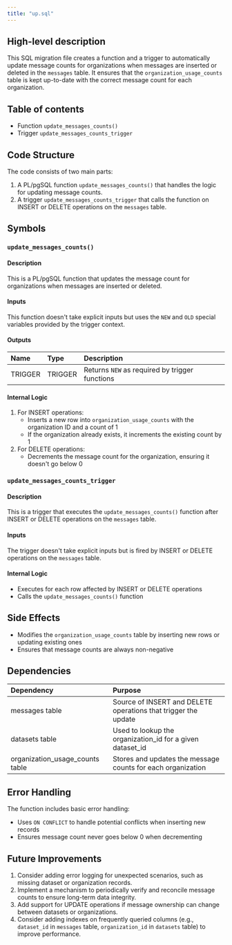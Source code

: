 ```yaml
---
title: "up.sql"
---
```


## High-level description
This SQL migration file creates a function and a trigger to automatically update message counts for organizations when messages are inserted or deleted in the `messages` table. It ensures that the `organization_usage_counts` table is kept up-to-date with the correct message count for each organization.

## Table of contents
- Function `update_messages_counts()`
- Trigger `update_messages_counts_trigger`

## Code Structure
The code consists of two main parts:
1. A PL/pgSQL function `update_messages_counts()` that handles the logic for updating message counts.
2. A trigger `update_messages_counts_trigger` that calls the function on INSERT or DELETE operations on the `messages` table.

## Symbols

### `update_messages_counts()`
#### Description
This is a PL/pgSQL function that updates the message count for organizations when messages are inserted or deleted.

#### Inputs
This function doesn't take explicit inputs but uses the `NEW` and `OLD` special variables provided by the trigger context.

#### Outputs
| Name | Type | Description |
|:-----|:-----|:------------|
| TRIGGER | TRIGGER | Returns `NEW` as required by trigger functions |

#### Internal Logic
1. For INSERT operations:
   - Inserts a new row into `organization_usage_counts` with the organization ID and a count of 1
   - If the organization already exists, it increments the existing count by 1
2. For DELETE operations:
   - Decrements the message count for the organization, ensuring it doesn't go below 0

### `update_messages_counts_trigger`
#### Description
This is a trigger that executes the `update_messages_counts()` function after INSERT or DELETE operations on the `messages` table.

#### Inputs
The trigger doesn't take explicit inputs but is fired by INSERT or DELETE operations on the `messages` table.

#### Internal Logic
- Executes for each row affected by INSERT or DELETE operations
- Calls the `update_messages_counts()` function

## Side Effects
- Modifies the `organization_usage_counts` table by inserting new rows or updating existing ones
- Ensures that message counts are always non-negative

## Dependencies
| Dependency | Purpose |
|:-----------|:--------|
| messages table | Source of INSERT and DELETE operations that trigger the update |
| datasets table | Used to lookup the organization_id for a given dataset_id |
| organization_usage_counts table | Stores and updates the message counts for each organization |

## Error Handling
The function includes basic error handling:
- Uses `ON CONFLICT` to handle potential conflicts when inserting new records
- Ensures message count never goes below 0 when decrementing

## Future Improvements
1. Consider adding error logging for unexpected scenarios, such as missing dataset or organization records.
2. Implement a mechanism to periodically verify and reconcile message counts to ensure long-term data integrity.
3. Add support for UPDATE operations if message ownership can change between datasets or organizations.
4. Consider adding indexes on frequently queried columns (e.g., `dataset_id` in `messages` table, `organization_id` in `datasets` table) to improve performance.